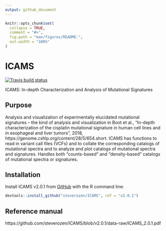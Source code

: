 ```yaml
---
output: github_document
---
```


<!-- README.md is generated from README.Rmd. Please edit that file -->

```r
knitr::opts_chunk$set(
  collapse = TRUE,
  comment = "#>",
  fig.path = "man/figures/README-",
  out.width = "100%"
)
```
# ICAMS

<!-- badges: start -->

  [![Travis build status](https://travis-ci.org/steverozen/ICAMS.svg?branch=master)](https://travis-ci.org/steverozen/ICAMS)

<!-- badges: end -->

ICAMS: In-depth Characterization and Analysis of Mutational Signatures

## Purpose

Analysis and visualization of experimentally elucidated mutational
    signatures -- the kind of analysis and visualization in Boot et al.,
    "In-depth characterization of the cisplatin mutational signature in 
    human cell lines and in esophageal and liver tumors", 2018, 
    https://genome.cshlp.org/content/28/5/654.short. ICAMS has functions 
    to read in variant call files (VCFs) and to collate the corresponding
    catalogs of mutational spectra and to analyze and plot catalogs of 
    mutational spectra and signatures. Handles both "counts-based" and
    "density-based" catalogs of mutational spectra or signatures.

## Installation

Install ICAMS v2.0.1 from [GitHub](https://github.com/) with
the R command line:

``` r
devtools::install_github("steverozen/ICAMS", ref = "v2.0.1")
```

## Reference manual

https://github.com/steverozen/ICAMS/blob/v2.0.1/data-raw/ICAMS_2.0.1.pdf
